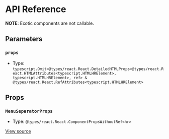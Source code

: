 # API Reference

**NOTE**: Exotic components are not callable.

## Parameters

### `props`

- Type: `typescript.Omit<@types/react.React.DetailedHTMLProps<@types/react.React.HTMLAttributes<typescript.HTMLHRElement>, typescript.HTMLHRElement>, ref> & @types/react.React.RefAttributes<typescript.HTMLHRElement>`

## Props

### `MenuSeparatorProps`

- Type: `@types/react.React.ComponentPropsWithoutRef<hr>`

[View source](https://github.com/vtex/shoreline/blob/611cd4283/packages/components/src/menu/menu-separator.tsx#L5)
